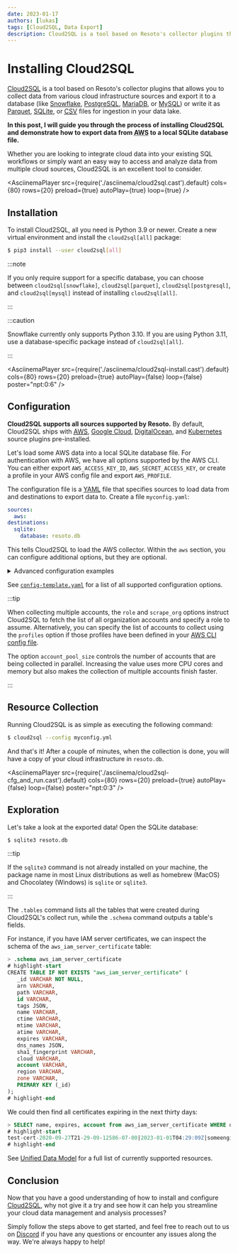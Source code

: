 ```yaml
---
date: 2023-01-17
authors: [lukas]
tags: [Cloud2SQL, Data Export]
description: Cloud2SQL is a tool based on Resoto's collector plugins that allows you to collect data from various cloud infrastructure sources and export it to a database.
---
```


# Installing Cloud2SQL

[Cloud2SQL](https://cloud2sql.com) is a tool based on Resoto's collector plugins that allows you to collect data from various cloud infrastructure sources and export it to a database (like [Snowflake](https://snowflake.com), [PostgreSQL](https://postgresql.org), [MariaDB](https://mariadb.org), or [MySQL](https://mysql.com)) or write it as [Parquet](https://parquet.apache.org), [SQLite](https://sqlite.org), or [<abbr title="comma-separated values">CSV</abbr>](https://en.wikipedia.org/wiki/Comma-separated_values) files for ingestion in your data lake.

**In this post, I will guide you through the process of installing Cloud2SQL and demonstrate how to export data from <abbr title="Amazon Web Services">AWS</abbr> to a local SQLite database file.**

Whether you are looking to integrate cloud data into your existing SQL workflows or simply want an easy way to access and analyze data from multiple cloud sources, Cloud2SQL is an excellent tool to consider.

<AsciinemaPlayer src={require('./asciinema/cloud2sql.cast').default} cols={80} rows={20} preload={true} autoPlay={true} loop={true} />

<!--truncate-->

## Installation

To install Cloud2SQL, all you need is Python 3.9 or newer. Create a new virtual environment and install the `cloud2sql[all]` package:

```bash
$ pip3 install --user cloud2sql[all]
```

:::note

If you only require support for a specific database, you can choose between `cloud2sql[snowflake]`, `cloud2sql[parquet]`, `cloud2sql[postgresql]`, and `cloud2sql[mysql]` instead of installing `cloud2sql[all]`.

:::

:::caution

Snowflake currently only supports Python 3.10. If you are using Python 3.11, use a database-specific package instead of `cloud2sql[all]`.

:::

<AsciinemaPlayer src={require('./asciinema/cloud2sql-install.cast').default} cols={80} rows={20} preload={true} autoPlay={false} loop={false} poster="npt:0:6" />

## Configuration

**Cloud2SQL supports all sources supported by Resoto.** By default, Cloud2SQL ships with [<abbr title="Amazon Web Services">AWS</abbr>](https://cloud2sql.com/docs/configuration#aws), [Google Cloud](https://cloud2sql.com/docs/configuration#google-cloud), [DigitalOcean](https://cloud2sql.com/docs/configuration#digitalocean), and [Kubernetes](https://cloud2sql.com/docs/configuration#kubernetes) source plugins pre-installed.

Let's load some AWS data into a local SQLite database file. For authentication with AWS, we have all options supported by the AWS CLI. You can either export `AWS_ACCESS_KEY_ID`, `AWS_SECRET_ACCESS_KEY`, or create a profile in your AWS config file and export `AWS_PROFILE`.

The configuration file is a [YAML](https://yaml.org) file that specifies sources to load data from and destinations to export data to. Create a file `myconfig.yaml`:

```yaml title="myconfig.yaml"
sources:
  aws:
destinations:
  sqlite:
    database: resoto.db
```

This tells Cloud2SQL to load the AWS collector. Within the `aws` section, you can configure additional options, but they are optional.

<details>

<summary>Advanced configuration examples</summary>

<div>

<Tabs>

<TabItem value="aws-snowflake" label="AWS / K8S / Snowflake">

```yaml
sources:
  aws:
    # IAM role name to assume
    role: ResotoAccess
    # List of AWS profiles to collect
    profiles: someengineering-production
    # List of AWS Regions to collect (null for all)
    region:
    - us-east-1
    - us-west-2
    - eu-central-1
    # Scrape the entire AWS organization
    scrape_org: true
    # Assume given role in current account
    assume_current: true
    # Do not scrape current account
    do_not_scrape_current: true
k8s:
    # Configure access to k8s clusters.
    # Structure:
    # - name: 'k8s-cluster-name'
    #   certificate_authority_data: 'CERT'
    #   server: 'https://k8s-cluster-server.example.com'
    #   token: 'TOKEN'
    configs: []
    # Configure access via kubeconfig files.
    # Structure:
    #   - path: "/path/to/kubeconfig"
    #     all_contexts: false
    #     contexts: ["context1", "context2"]
    config_files:
    - path: /path/to/kubeconfig
      all_contexts: true
destinations:
  snowflake:
    host: myorg-myaccount
    user: cloud2sql
    password: changeme
    database: cloud2sql/public
    args:
      warehouse: compute_wh
      role: accountadmin
```

</TabItem>

<TabItem value="gcp-postgres" label="Google Cloud / PostgreSQL">

```yaml
sources:
  gcp:
    # GCP service account file(s)
    # Empty string to use the default service account e.g.:
    # service_account: [""]
    service_account:
    - /path/to/service-account1.json
    - /path/to/service-account2.json
  destinations:
    posgresql:
      host: 127.0.0.1
      port: 5432
      user: postgres
      password: changeme
      database: cloud2sql
```

</TabItem>

<TabItem value="do-parquet" label="DigitalOcean / Parquet">

```yaml
sources:
  digitalocean:
    # DigitalOcean API tokens for the teams to be collected
    api_tokens:
    - 'dop_v1_e5c759260e6a43f003f3b53e2cfec79cxxxxxxxxx'
destinations:
  file:
    path: /path/to/parquet/files/
    format: parquet
    batch_size: 100_000
```

</TabItem>

</Tabs>

</div>

</details>

See [`config-template.yaml`](https://github.com/someengineering/cloud2sql/blob/main/config-template.yaml) for a list of all supported configuration options.

:::tip

When collecting multiple accounts, the `role` and `scrape_org` options instruct Cloud2SQL to fetch the list of all organization accounts and specify a role to assume. Alternatively, you can specify the list of accounts to collect using the `profiles` option if those profiles have been defined in your [AWS CLI config file](https://boto3.amazonaws.com/v1/documentation/api/latest/guide/credentials.html).

The option `account_pool_size` controls the number of accounts that are being collected in parallel. Increasing the value uses more CPU cores and memory but also makes the collection of multiple accounts finish faster.

:::

## Resource Collection

Running Cloud2SQL is as simple as executing the following command:

```bash
$ cloud2sql --config myconfig.yml
```

And that's it! After a couple of minutes, when the collection is done, you will have a copy of your cloud infrastructure in `resoto.db`.

<AsciinemaPlayer src={require('./asciinema/cloud2sql-cfg_and_run.cast').default} cols={80} rows={20} preload={true} autoPlay={false} loop={false} poster="npt:0:3" />

## Exploration

Let's take a look at the exported data! Open the SQLite database:

```bash
$ sqlite3 resoto.db
```

:::tip

If the `sqlite3` command is not already installed on your machine, the package name in most Linux distributions as well as homebrew (MacOS) and Chocolatey (Windows) is `sqlite` or `sqlite3`.

:::

The `.tables` command lists all the tables that were created during Cloud2SQL's collect run, while the `.schema` command outputs a table's fields.

For instance, if you have IAM server certificates, we can inspect the schema of the `aws_iam_server_certificate` table:

```sql
> .schema aws_iam_server_certificate
# highlight-start
​CREATE TABLE IF NOT EXISTS "aws_iam_server_certificate" (
​	_id VARCHAR NOT NULL,
​	arn VARCHAR,
​	path VARCHAR,
​	id VARCHAR,
​	tags JSON,
​	name VARCHAR,
​	ctime VARCHAR,
​	mtime VARCHAR,
​	atime VARCHAR,
​	expires VARCHAR,
​	dns_names JSON,
​	sha1_fingerprint VARCHAR,
​	cloud VARCHAR,
​	account VARCHAR,
​	region VARCHAR,
​	zone VARCHAR,
​	PRIMARY KEY (_id)
​);
# highlight-end
```

We could then find all certificates expiring in the next thirty days:

```sql
> SELECT name, expires, account from aws_iam_server_certificate WHERE datetime(expires) BETWEEN datetime('now') AND datetime('now', 'start of day', '+30 day');
# highlight-start
​test-cert-2020-09-27T21-29-09-12586-07-00|2023-01-01T04:29:09Z|someengineering
# highlight-end
```

See [Unified Data Model](/docs/reference/unified-data-model) for a full list of currently supported resources.

## Conclusion

Now that you have a good understanding of how to install and configure [Cloud2SQL](https://cloud2sql.com), why not give it a try and see how it can help you streamline your cloud data management and analysis processes?

Simply follow the steps above to get started, and feel free to reach out to us on [Discord](https://discord.gg/someengineering) if you have any questions or encounter any issues along the way. We're always happy to help!
